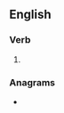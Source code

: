 ==English==

===Verb===
{{head|en|verb form}}

# {{en-past of|encase}}

===Anagrams===
* {{anagrams|en|a=acdeens|candees|decanes}}
